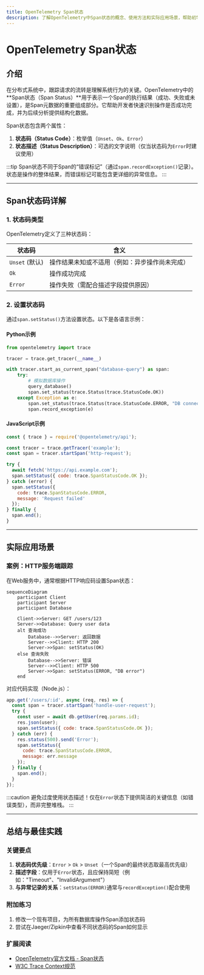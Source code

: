 ```yaml
---
title: OpenTelemetry Span状态
description: 了解OpenTelemetry中Span状态的概念、使用方法和实际应用场景，帮助初学者掌握分布式跟踪中的关键元素。
---
```


# OpenTelemetry Span状态

## 介绍

在分布式系统中，跟踪请求的流转是理解系统行为的关键。OpenTelemetry中的**Span状态（Span Status）**用于表示一个Span的执行结果（成功、失败或未设置），是Span元数据的重要组成部分。它帮助开发者快速识别操作是否成功完成，并为后续分析提供结构化数据。

Span状态包含两个属性：
1. **状态码（Status Code）**：枚举值（`Unset`、`Ok`、`Error`）
2. **状态描述（Status Description）**：可选的文字说明（仅当状态码为`Error`时建议使用）

:::tip
Span状态不同于Span的“错误标记”（通过`span.recordException()`记录）。状态是操作的整体结果，而错误标记可能包含更详细的异常信息。
:::

---

## Span状态码详解

### 1. 状态码类型
OpenTelemetry定义了三种状态码：

| 状态码       | 含义                                                                 |
|--------------|----------------------------------------------------------------------|
| `Unset` (默认) | 操作结果未知或不适用（例如：异步操作尚未完成）                       |
| `Ok`         | 操作成功完成                                                         |
| `Error`      | 操作失败（需配合描述字段提供原因）                                   |

### 2. 设置状态码
通过`span.setStatus()`方法设置状态。以下是各语言示例：

#### Python示例
```python
from opentelemetry import trace

tracer = trace.get_tracer(__name__)

with tracer.start_as_current_span("database-query") as span:
    try:
        # 模拟数据库操作
        query_database()
        span.set_status(trace.Status(trace.StatusCode.OK))
    except Exception as e:
        span.set_status(trace.Status(trace.StatusCode.ERROR, "DB connection failed"))
        span.record_exception(e)
```

#### JavaScript示例
```javascript
const { trace } = require('@opentelemetry/api');

const tracer = trace.getTracer('example');
const span = tracer.startSpan('http-request');

try {
  await fetch('https://api.example.com');
  span.setStatus({ code: trace.SpanStatusCode.OK });
} catch (error) {
  span.setStatus({ 
    code: trace.SpanStatusCode.ERROR,
    message: 'Request failed'
  });
} finally {
  span.end();
}
```

---

## 实际应用场景

### 案例：HTTP服务端跟踪
在Web服务中，通常根据HTTP响应码设置Span状态：

```mermaid
sequenceDiagram
    participant Client
    participant Server
    participant Database

    Client->>Server: GET /users/123
    Server->>Database: Query user data
    alt 查询成功
        Database-->>Server: 返回数据
        Server-->>Client: HTTP 200
        Server->>Span: setStatus(OK)
    else 查询失败
        Database-->>Server: 错误
        Server-->>Client: HTTP 500
        Server->>Span: setStatus(ERROR, "DB error")
    end
```

对应代码实现（Node.js）：
```javascript
app.get('/users/:id', async (req, res) => {
  const span = tracer.startSpan('handle-user-request');
  try {
    const user = await db.getUser(req.params.id);
    res.json(user);
    span.setStatus({ code: trace.SpanStatusCode.OK });
  } catch (err) {
    res.status(500).send('Error');
    span.setStatus({
      code: trace.SpanStatusCode.ERROR,
      message: err.message
    });
  } finally {
    span.end();
  }
});
```

:::caution
避免过度使用状态描述！仅在`Error`状态下提供简洁的关键信息（如错误类型），而非完整堆栈。
:::

---

## 总结与最佳实践

### 关键要点
1. **状态码优先级**：`Error` > `Ok` > `Unset`（一个Span的最终状态取最高优先级）
2. **描述字段**：仅用于`Error`状态，且应保持简短（例如："Timeout"、"InvalidArgument"）
3. **与异常记录的关系**：`setStatus(ERROR)`通常与`recordException()`配合使用

### 附加练习
1. 修改一个现有项目，为所有数据库操作Span添加状态码
2. 尝试在Jaeger/Zipkin中查看不同状态码的Span如何显示

### 扩展阅读
- [OpenTelemetry官方文档 - Span状态](https://opentelemetry.io/docs/concepts/signals/traces/#span-status)
- [W3C Trace Context规范](https://www.w3.org/TR/trace-context/)